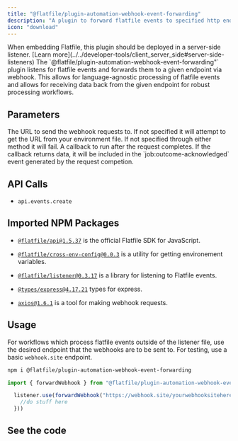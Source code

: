 ```yaml
---
title: "@flatfile/plugin-automation-webhook-event-forwarding"
description: "A plugin to forward flatfile events to specified http endpoints for headless workflows."
icon: "download"
---
```


<Warning>
  When embedding Flatfile, this plugin should be deployed in a server-side
  listener. [Learn
  more](../../developer-tools/client_server_side#server-side-listeners)
</Warning>

<CardGroup cols={1}>
  <Card title="@flatfile/plugin-automation-webhook-event-forwarding" icon="download">
    The `@flatfile/plugin-automation-webhook-event-forwarding"` plugin listens for
    flatfile events and forwards them to a given endpoint via webhook. This
    allows for language-agnostic processing of flatfile events and allows for
    receiving data back from the given endpoint for robust processing workflows.
  </Card>
</CardGroup>

## Parameters

<ParamField path="url" type="string">
  The URL to send the webhook requests to. If not specified it will attempt to
  get the URL from your environment file. If not specified through either method
  it will fail.
</ParamField>

<ParamField path="callback" type="function">
  A callback to run after the request completes. If the callback returns data,
  it will be included in the `job:outcome-acknowledged` event generated by the
  request competion.
</ParamField>

## API Calls

- `api.events.create`

## Imported NPM Packages

- [`@flatfile/api@1.5.37`](https://www.npmjs.com/package/@flatfile/api) is the
official Flatfile SDK for JavaScript.

- [`@flatfile/cross-env-config@0.0.3`](https://www.npmjs.com/package/@flatfile/cross-env-config)
is a utility for getting environement variables.

- [`@flatfile/listener@0.3.17`](https://www.npmjs.com/package/@flatfile/listener)
is a library for listening to Flatfile events.

- [`@types/express@4.17.21`](https://www.npmjs.com/package/@types/express) types
for express.

- [`axios@1.6.1`](https://www.npmjs.com/package/axios) is a tool for making
webhook requests.

## Usage

For workflows which process flatfile events outside of the listener file, use
the desired endpoint that the webhooks are to be sent to. For testing, use a
basic `webhook.site` endpoint.

```bash install
npm i @flatfile/plugin-automation-webhook-event-forwarding
```

```ts
import { forwardWebhook } from "@flatfile/plugin-automation-webhook-event-forwarding"
```

```ts listener.ts
  listener.use(forwardWebhook("https://webhook.site/yourwebhooksitehere", (data) => {
    //do stuff here
  }))
```

## See the code

<CardGroup cols={2}>
  <Card
    title="@flatfile/plugin-automation-webhook-event-forwarding"
    href="https://github.com/FlatFilers/flatfile-plugins/tree/eaa4546861d0afa0044d9d7f7094224e87ffb79c/plugins/forward-webhook"
    icon="github"
  ></Card>
</CardGroup>
